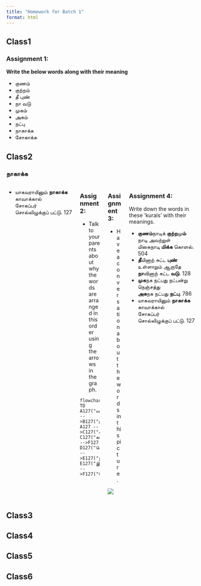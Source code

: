 ```yaml
---
title: "Homework for Batch 1"
format: html
---
```


## Class1

### Assignment 1:  

**Write the below words along with their meaning**

- குணம்  
- குற்றம்  
- தீ புண்  
- நா வடு  
- முகம்  
- அகம்  
- நட்பு  
- நாகாக்க  
- சோகாக்க  

## Class2

### நாகாக்க  
:::: {.columns}
::: {.r-fit-text}
- யாகவராயினும் **நாகாக்க** காவாக்கால்  
சோகப்பர் சொல்லிழுக்குப் பட்டு. 127  
:::
::: {.column width="60%"}

### Assignment 2:  

- Talk to your parents about why the words are arranged in this order using the arrows in the graph.
```mermaid
flowchart TD
A127("யாகாவாராயினும்") -->B127("நாகாக்க")
A127 -->C127("காவாக்கால்")
C127("காவாக்கால்") -->F127
D127("சொல்") -->E127("இழுக்குப்பட்டுச்")
E127("இழுக்குப்பட்டுச்") -->F127("சோகாப்பர்")
```
:::

::: {.column width="40%"}

### Assignment 3:  

- Have a conversation about the words in this picture.

![](/images/notes-batch1-class2.jpg)
:::
::: {.r-fit-text}
### Assignment 4:  

Write down the words in these 'kurals' with their meanings.

- **குணம்**நாடிக் **குற்ற**மு**ம்** நாடி அவற்றுள்  
மிகைநாடி **மிக்க** கொளல். 504  
- **தீ**யினாற் சுட்ட **புண்** உள்ளாறும் ஆறாதே  
**நா**வினாற் சுட்ட **வடு**. 128  
- **முக**நக நட்பது நட்பன்று நெஞ்சத்து  
**அக**நக நட்பது **நட்பு**. 786  
- யாகவராயினும் **நாகாக்க** காவாக்கால்  
சோகப்பர் சொல்லிழுக்குப் பட்டு. 127  

:::
::::

## Class3

## Class4

## Class5

## Class6
